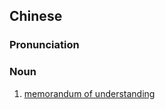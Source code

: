 ==Chinese==
{{zh-forms|s=谅解备忘录|type=23}}

===Pronunciation===
{{zh-pron
|m=liàngjiě bèiwànglù
|cat=n
}}

===Noun===
{{zh-noun}}

# [[memorandum of understanding]]